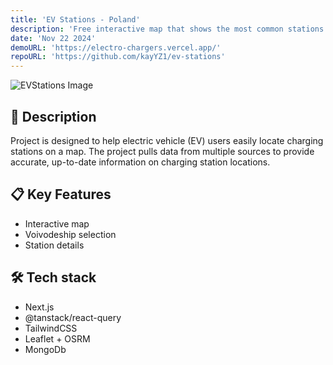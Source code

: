 ```yaml
---
title: 'EV Stations - Poland'
description: 'Free interactive map that shows the most common stations for electronic vehicles in major cities'
date: 'Nov 22 2024'
demoURL: 'https://electro-chargers.vercel.app/'
repoURL: 'https://github.com/kayYZ1/ev-stations'
---
```


![EVStations Image](/projects/ev-stations.png)

## 📌 Description

Project is designed to help electric vehicle (EV) users easily locate charging stations on a map.
The project pulls data from multiple sources to provide accurate, up-to-date information on charging station locations.

## 📋 Key Features

- Interactive map
- Voivodeship selection
- Station details

## 🛠 Tech stack

- Next.js
- @tanstack/react-query
- TailwindCSS
- Leaflet + OSRM
- MongoDb
